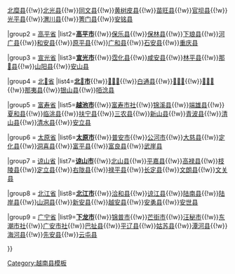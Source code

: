 {{Navbox
|name = 越南东北部之县市镇区域划分
|title = [[File:Flag of Vietnam.svg|23px|Flag of Vietnam]] 越南[[东北部 (越南)|东北部]]之縣市鎮區域劃分
|listclass = hlist
|state = autocollapse
|image=[[File:Northeastern in Vietnam.svg|100px]]
|group1 = [[河江省]]
|list1='''[[河江市]]'''{{!w}}[[北糜县]]{{!w}}[[北光县]]{{!w}}[[同文县]]{{!w}}[[黄树皮县]]{{!w}}[[苗旺县]]{{!w}}[[官坝县]]{{!w}}[[光平县]]{{!w}}[[渭川县]]{{!w}}[[箐门县]]{{!w}}[[安铭县]]

|group2 = [[高平省]]
|list2='''[[高平市 (越南)|高平市]]'''{{!w}}[[保乐县]]{{!w}}[[保林县 (高平省)|保林县]]{{!w}}[[下琅县]]{{!w}}[[河广县]]{{!w}}[[和安县]]{{!w}}[[原平县 (越南)|原平县]]{{!w}}[[广和县]]{{!w}}[[石安县]]{{!w}}[[重庆县]]

|group3 = [[宣光省]]
|list3='''[[宣光市]]'''{{!w}}[[霑化县 (越南)|霑化县]]{{!w}}[[咸安县]]{{!w}}[[林平县]]{{!w}}[[那𧯄县]]{{!w}}[[山阳县 (越南)|山阳县]]{{!w}}[[安山县]]

|group4 = [[北𣴓省]]
|list4='''[[北𣴓市]]'''{{!w}}[[𠀧𣷭县]]{{!w}}[[白通县]]{{!w}}[[𢄂屯县]]{{!w}}[[𢄂买县 (北𣴓省)|𢄂买县]]{{!w}}[[那夷县]]{{!w}}[[银山县]]{{!w}}[[咟淰县]]

|group5 = [[富寿省]]
|list5='''[[越池市]]'''{{!w}}[[富寿市社]]{{!w}}[[锦溪县]]{{!w}}[[端雄县]]{{!w}}[[夏和县]]{{!w}}[[临洮县 (越南)|临洮县]]{{!w}}[[扶宁县]]{{!w}}[[三农县]]{{!w}}[[新山县 (越南)|新山县]]{{!w}}[[青波县]]{{!w}}[[清山县]]{{!w}}[[清水县 (越南)|清水县]]{{!w}}[[安立县]]

|group6 = [[太原省]]
|list6='''[[太原市 (越南)|太原市]]'''{{!w}}[[普安市]]{{!w}}[[公河市]]{{!w}}[[大慈县]]{{!w}}[[定化县]]{{!w}}[[洞喜县]]{{!w}}[[富平县 (越南)|富平县]]{{!w}}[[富良县]]{{!w}}[[武崖县]]

|group7 = [[谅山省]]
|list7='''[[谅山市]]'''{{!w}}[[北山县]]{{!w}}[[平嘉县]]{{!w}}[[高禄县]]{{!w}}[[枝陵县]]{{!w}}[[定立县]]{{!w}}[[右陇县]]{{!w}}[[禄平县]]{{!w}}[[长定县]]{{!w}}[[文朗县]]{{!w}}[[文关县]]

|group8 = [[北江省]]
|list8='''[[北江市]]'''{{!w}}[[洽和县]]{{!w}}[[谅江县]]{{!w}}[[陆南县]]{{!w}}[[陆岸县]]{{!w}}[[山洞县]]{{!w}}[[新安县 (越南)|新安县]]{{!w}}[[越安县]]{{!w}}[[安勇县]]{{!w}}[[安世县]]

|group9 = [[广宁省]]
|list9='''[[下龙市]]'''{{!w}}[[锦普市]]{{!w}}[[芒街市]]{{!w}}[[汪秘市]]{{!w}}[[东潮市社]]{{!w}}[[广安市社]]{{!w}}[[巴扯县]]{{!w}}[[平辽县]]{{!w}}[[姑苏县]]{{!w}}[[潭河县]]{{!w}}[[海河县]]{{!w}}[[先安县]]{{!w}}[[云屯县]]

}}<noinclude>
{{collapsible option}}
[[Category:越南县模板]]</noinclude>